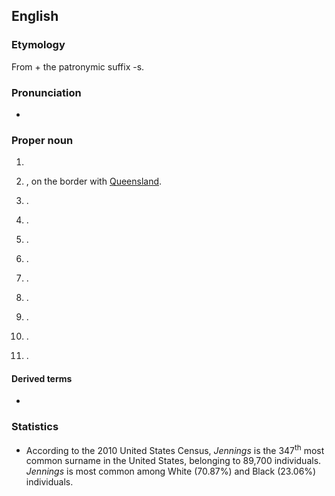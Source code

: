 ==English==
{{wp|Jennings (disambiguation)|Jennings}}

===Etymology===
From {{m|en|Jenning}} + the patronymic suffix -s.

===Pronunciation===
* {{IPA|en|/ˈdʒɛnɪŋz/}}

===Proper noun===
{{en-proper noun}}

# {{surname|en|A=An English [[patronymic]]|from=given names}}
# {{place|en|town|in the|lgarea/Tenterfield Shire|on the|plateau/{{w|Northern Tablelands}}|s/New South Wales|c/Australia}}, on the border with [[Queensland]].
# {{place|en|settlement|par/Saint Mary|on|isl/Antigua|c/Antigua and Barbuda}}.
# {{place|en|small town|co/Hamilton County|s/Florida|c/USA}}.
# {{place|en|tiny city|co/Decatur County|s/Kansas|c/USA}}.
# {{place|en|city/parish seat|par/Jefferson Davis Parish|s/Louisiana|c/USA}}.
# {{place|en|unincorporated community|co/Anne Arundel County|s/Maryland|c/USA}}.
# {{place|en|unincorporated area/and/census-designated place|co/Garrett County|s/Maryland}}.
# {{place|en|city|co/St. Louis County|s/Missouri|c/USA}}.
# {{place|en|small town|co/Pawnee County|s/Oklahoma|c/USA}}.
# {{place|en|unincorporated community|in the town of|town/Schoepke|co/Oneida County|s/Wisconsin|c/USA}}.

====Derived terms====
* {{l|en|Jennings County}}

===Statistics===
* According to the 2010 United States Census, ''Jennings'' is the 347<sup>th</sup> most common surname in the United States, belonging to 89,700 individuals. ''Jennings'' is most common among White (70.87%) and Black (23.06%) individuals.